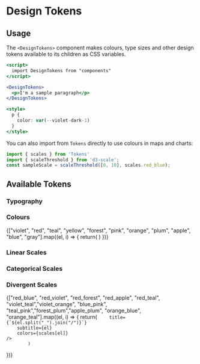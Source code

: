 
<Meta title='Design Tokens'/>

# Design Tokens

## Usage

The `<DesignTokens>` component makes colours, type sizes and other design tokens available to its children as CSS variables.

```jsx
<script>
  import DesignTokens from "components"
</script>

<DesignTokens>
  <p>I'm a sample paragraph</p>
</DesignTokens>

<style>
  p {
    color: var(--violet-dark-1)
  }
</style>
```

You can also import from `Tokens` directly to use colours in maps and charts:

```js
import { scales } from 'Tokens'
import { scaleThreshold } from 'd3-scale';
const sampleScale = scaleThreshold([0, 10], scales.red_blue);
```

## Available Tokens

### Typography

### Colours

<ColorPalette>
{["violet", "red", "teal", "yellow", "forest", "pink", "orange", "plum", "apple", "blue", "gray"].map((el, i) => {
	return(
		<ColorItem
		title={`${el.split("")[0].toUpperCase()}${el.slice(1)}`}
		colors={shades[el]}
	/>
			) 
})}
</ColorPalette>

### Linear Scales
### Categorical Scales
### Divergent Scales

<ColorPalette>
{["red_blue", "red_violet",  "red_forest", "red_apple", "red_teal", "violet_teal","violet_orange", "blue_pink", "teal_pink","forest_plum","apple_plum",  "orange_blue", "orange_teal"].map((el, i) => {
	return(
		<ColorItem
		
		title={`${el.split("_").join("/")}`}
		subtitle={el}
		colors={scales[el]}
	/>
			) 
})}
</ColorPalette>